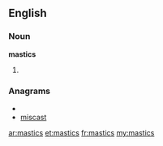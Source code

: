 ==English==

===Noun===
'''mastics'''

# {{plural of|[[mastic]]}}

===Anagrams===
* {{alphagram|acimsst}}
* [[miscast#English|miscast]]

[[ar:mastics]]
[[et:mastics]]
[[fr:mastics]]
[[my:mastics]]